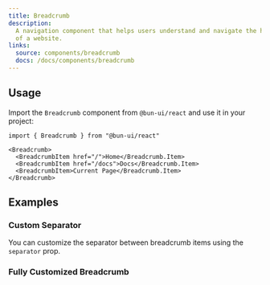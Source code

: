 ```yaml
---
title: Breadcrumb
description:
  A navigation component that helps users understand and navigate the hierarchy
  of a website.
links:
  source: components/breadcrumb
  docs: /docs/components/breadcrumb
---
```


<ComponentPreview name="breadcrumb-basic" />

## Usage

Import the `Breadcrumb` component from `@bun-ui/react` and use it in your
project:

```tsx
import { Breadcrumb } from "@bun-ui/react"
```

```tsx
<Breadcrumb>
  <BreadcrumbItem href="/">Home</Breadcrumb.Item>
  <BreadcrumbItem href="/docs">Docs</Breadcrumb.Item>
  <BreadcrumbItem>Current Page</Breadcrumb.Item>
</Breadcrumb>
```

## Examples

### Custom Separator

You can customize the separator between breadcrumb items using the `separator`
prop.

<ComponentPreview name="breadcrumb-separator" />

### Fully Customized Breadcrumb

<ComponentPreview name="breadcrumb-customized" />
